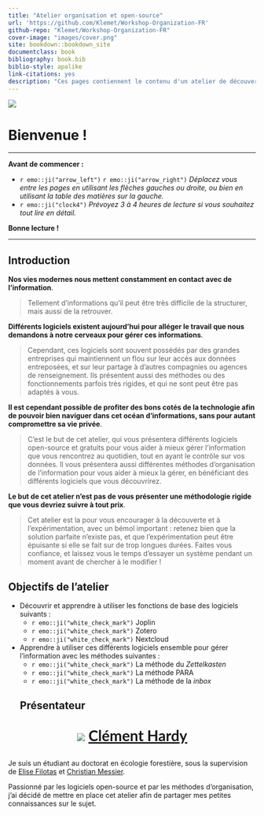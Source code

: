 ```yaml
---
title: "Atelier organisation et open-source"
url: 'https://github.com/Klemet/Workshop-Organization-FR'
github-repo: "Klemet/Workshop-Organization-FR"
cover-image: "images/cover.png"
site: bookdown::bookdown_site
documentclass: book
bibliography: book.bib
biblio-style: apalike
link-citations: yes
description: "Ces pages contiennent le contenu d'un atelier de découverte de logiciels open-source dans des buts d'organisation personnelle, créé par Clément Hardy."
---
```


![](./imgs/Cover_workshop.jpg)

# Bienvenue !

* * *

**Avant de commencer :**

- `r emo::ji("arrow_left")` `r emo::ji("arrow_right")` *Déplacez vous entre les pages en utilisant les flèches gauches ou droite, ou bien en utilisant la table des matières sur la gauche.*
- `r emo::ji("clock4")` *Prévoyez 3 à 4 heures de lecture si vous souhaitez tout lire en détail.*

**Bonne lecture !**

* * *

## Introduction

**Nos vies modernes nous mettent constamment en contact avec de l'information**.

> Tellement d'informations qu'il peut être très difficile de la structurer, mais aussi de la retrouver.

**Différents logiciels existent aujourd'hui pour alléger le travail que nous demandons à notre cerveaux pour gérer ces informations**.

> Cependant, ces logiciels sont souvent possédés par des grandes entreprises qui maintiennent un flou sur leur accès aux données entreposées, et sur leur partage à d'autres compagnies ou agences de renseignement. Ils présentent aussi des méthodes ou des fonctionnements parfois très rigides, et qui ne sont peut être pas adaptés à vous.

**Il est cependant possible de profiter des bons cotés de la technologie afin de pouvoir bien naviguer dans cet océan d'informations, sans pour autant compromettre sa vie privée**.

> C'est le but de cet atelier, qui vous présentera différents logiciels open-source et gratuits pour vous aider à mieux gérer l'information que vous rencontrez au quotidien, tout en ayant le contrôle sur vos données. Il vous présentera aussi différentes méthodes d'organisation de l'information pour vous aider à mieux la gérer, en bénéficiant des différents logiciels que vous découvrirez.

**Le but de cet atelier n'est pas de vous présenter une méthodologie rigide que vous devriez suivre à tout prix**.

> Cet atelier est la pour vous encourager à la découverte et à l’expérimentation, avec un bémol important : retenez bien que la solution parfaite n’existe pas, et que l’expérimentation peut être épuisante si elle se fait sur de trop longues durées. Faites vous confiance, et laissez vous le temps d'essayer un système pendant un moment avant de chercher à le modifier !

## Objectifs de l'atelier

- Découvrir et apprendre à utiliser les fonctions de base des logiciels suivants :
  - `r emo::ji("white_check_mark")` Joplin
  - `r emo::ji("white_check_mark")` Zotero
  - `r emo::ji("white_check_mark")` Nextcloud
- Apprendre à utiliser ces différents logiciels ensemble pour gérer l'information avec les méthodes suivantes :
  - `r emo::ji("white_check_mark")` La méthode du *Zettelkasten*
  - `r emo::ji("white_check_mark")` La méthode PARA
  - `r emo::ji("white_check_mark")` La méthode de la *inbox*

  ## Présentateur

<div style="font-family:Lato; font-size:30px; text-align: center !important; width: 100%  !important;">
![](./imgs/clement.png)
[**Clément Hardy**](http://www.cef-cfr.ca/index.php?n=Membres.ClementHardy)
</div>

Je suis un étudiant au doctorat en écologie forestière, sous la supervision de [Elise Filotas](http://elisefilotas.ca/fr/home/) et [Christian Messier](www.cef-cfr.ca/index.php?n=Membres.ChristianMessier).

Passionné par les logiciels open-source et par les méthodes d'organisation, j'ai décidé de mettre en place cet atelier afin de partager mes petites connaissances sur le sujet.
